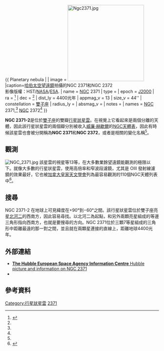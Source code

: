 {{noteTA
|1=zh-cn:威廉·赫歇尔; zh-tw:威廉·赫雪爾; zh-hk:威廉·赫歇爾; zh-sg:威廉·赫谢尔;
}}
{{ Planetary nebula |
| image = [[File:Ngc2371.jpg|250px]]
|caption=[[哈伯太空望遠鏡|哈伯太空望遠鏡]]拍攝的NGC 2371和NGC 2372<br/>影像版權：HST/[[NASA|NASA]]/[[ESA|ESA]].
| name = [[NGC天體表|NGC]] 2371
| type = 
| epoch = [[J2000|J2000]]
| ra = {{RA|7|25|34.7}}<ref name="simbad">{{cite web
  | title=SIMBAD Astronomical Database
  | work=Results for NGC 2371
  | url=http://simbad.u-strasbg.fr/Simbad
  | accessdate=2007-04-20
  | archive-date=2019-05-01
  | archive-url=https://web.archive.org/web/20190501023034/http://simbad.u-strasbg.fr/simbad/
  | dead-url=no
  }}</ref>
| dec = {{DEC|+29|29|25.6}}<ref name="simbad" />
| dist_ly = 4400光年
| appmag_v = 13
| size_v = 44''
| constellation = [[雙子座|雙子座]]
| radius_ly = 
| absmag_v = 
| notes = 
| names = [[NGC天體表|NGC]] 2371,<ref name="simbad" /> [[NGC天體表|NGC]] 2372<ref name="simbad" />
}}

'''NGC 2371-2'''是位於[[雙子座|雙子座]]的雙瓣[[行星狀星雲|行星狀星雲]]。在視覺上它看起來是兩個分離的天體，因此該行星狀星雲的兩個瓣分別被收入[[威廉·赫歇爾|威廉·赫歇爾]]的[[NGC天體表|NGC天體表]]，因此有時候該星雲也會被分開稱為'''NGC 2371'''和'''NGC 2372'''，或者是相關的變化名稱<ref name="simbad"/>。

== 觀測 ==
[[File:NGC_2371.jpg|thumb]]
該星雲的視星等13等，在大多數業餘望遠鏡能觀測的極限以下。就像大多數的行星狀星雲，使用高倍率和窄波段濾鏡，尤其是 OIII 發射線濾鏡的效果最好，它也被[[加拿大皇家天文學會|加拿大皇家天文學會]]列為最容易觀測的110個NGC天體列表中<ref>{{Cite web |url=http://rasc.ca/observing/finest-ngc-observing-certificate |title=RASC's 110 Finest NGC List |accessdate=2013-06-20 |archive-date=2011-11-29 |archive-url=https://web.archive.org/web/20111129055841/http://www.rasc.ca/observing/finest-ngc-observing-certificate |dead-url=yes }}</ref>。

== 搜尋 ==
NGC 2371-2 在地球上可見緯度在+90°到−60°之間。該行星狀星雲位於雙子座亮星[[北河二|北河二]]的西南方，因此容易尋找。以北河二為起點，和另外兩顆亮星組成的等邊三角形指向西南方，也就是要搜尋的方向。NGC 2371位於三顆7等星組成的三角形中距離最遠的那一對之間，並且就在兩顆星連接的直線上，距離地球4400光年。

== 外部連結 ==
* [http://www.spacetelescope.org/images/html/opo9738c1.html '''The Hubble European Space Agency Information Centre''' Hubble picture and information on NGC 2371]{{Wayback|url=http://www.spacetelescope.org/images/html/opo9738c1.html |date=20080531071636 }}
* {{WikiSky}}

== 參考資料 ==
{{reflist}}

{{Sky|07|25|34.7|+|29|29|25.6|4400}}

[[Category:行星狀星雲|Category:行星狀星雲]]
[[Category:雙子座NGC天體|2371]]